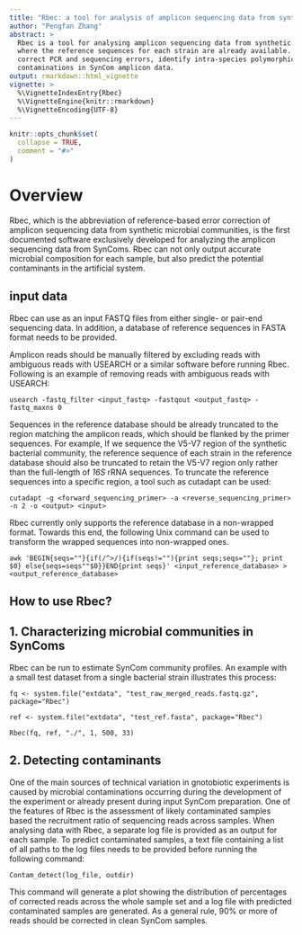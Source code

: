 ```yaml
---
title: "Rbec: a tool for analysis of amplicon sequencing data from synthetic microbial communities"
author: "Pengfan Zhang"
abstract: >
  Rbec is a tool for analysing amplicon sequencing data from synthetic communities (SynComs), 
  where the reference sequences for each strain are already available. Rbec can accurately 
  correct PCR and sequencing errors, identify intra-species polymorphic variation, and detect 
  contaminations in SynCom amplicon data.
output: rmarkdown::html_vignette
vignette: >
  %\VignetteIndexEntry{Rbec}
  %\VignetteEngine{knitr::rmarkdown}
  %\VignetteEncoding{UTF-8}
---
```


```r
knitr::opts_chunk$set(
  collapse = TRUE,
  comment = "#>"
)
```

# Overview

Rbec, which is the abbreviation of reference-based error correction of amplicon sequencing data
from synthetic microbial communities, is the first documented software exclusively developed 
for analyzing the amplicon sequencing data from SynComs. Rbec can not only output accurate microbial 
composition for each sample, but also predict the potential contaminants in the artificial system.

## input data

Rbec can use as an input FASTQ files from either single- or pair-end sequencing data. In addition, a database of reference sequences in FASTA format needs to be provided.

Amplicon reads should be manually filtered by excluding reads with ambiguous reads with USEARCH or a similar software before running Rbec. Following is an example of removing reads with ambiguous reads with USEARCH:
```
usearch -fastq_filter <input_fastq> -fastqout <output_fastq> -fastq_maxns 0
```

Sequences in the reference database should be already truncated to the region matching the amplicon reads, which should be flanked by the primer sequences. For example, If we sequence the V5-V7 region of the synthetic bacterial community, the reference sequence of each strain in the reference database should also be truncated to retain the V5-V7 region only rather than the full-length of *16S* rRNA sequences. To truncate the reference sequences into a specific region, a tool such as cutadapt can be used:

```
cutadapt -g <forward_sequencing_primer> -a <reverse_sequencing_primer> -n 2 -o <output> <input>
```

Rbec currently only supports the reference database in a non-wrapped format. Towards this end, the following Unix command can be used to transform the wrapped sequences into non-wrapped ones.

```
awk 'BEGIN{seqs=""}{if(/^>/){if(seqs!=""){print seqs;seqs=""}; print $0} else{seqs=seqs""$0}}END{print seqs}' <input_reference_database> > <output_reference_database>
```

How to use Rbec?
---

1. Characterizing microbial communities in SynComs
---

Rbec can be run to estimate SynCom community profiles. An example with a small test dataset from a single bacterial strain illustrates this process:

```
fq <- system.file("extdata", "test_raw_merged_reads.fastq.gz", package="Rbec")

ref <- system.file("extdata", "test_ref.fasta", package="Rbec")

Rbec(fq, ref, "./", 1, 500, 33)
```

2. Detecting contaminants
---

One of the main sources of technical variation in gnotobiotic experiments is caused by microbial contaminations occurring during the development of the experiment or already present during input SynCom preparation. One of the features of Rbec is the assessment of likely contaminated samples based the recruitment ratio of sequencing reads across samples. When analysing data with Rbec, a separate log file is provided as an output for each sample. To predict contaminated samples, a text file containing a list of all paths to the log files needs to be provided before running the following command:

```
Contam_detect(log_file, outdir)
```

This command will generate a plot showing the distribution of percentages of corrected reads across the whole sample set and a log file with predicted contaminated samples are generated. As a general rule, 90% or more of reads should be corrected in clean SynCom samples.
